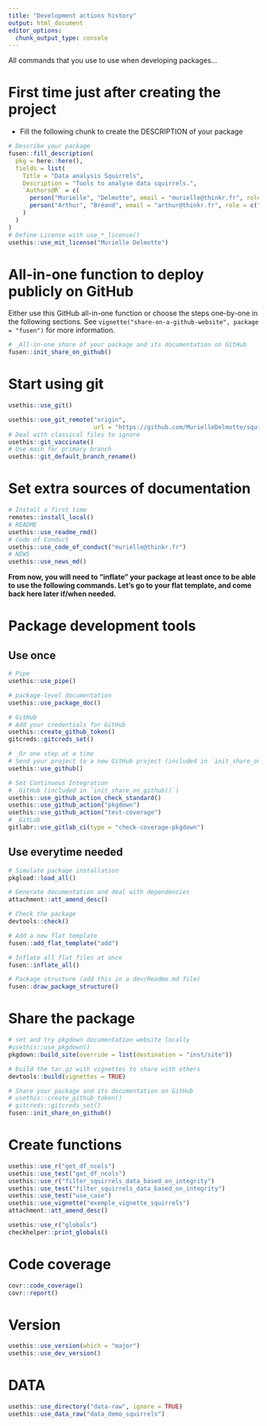 ```yaml
---
title: "Development actions history"
output: html_document
editor_options: 
  chunk_output_type: console
---
```


All commands that you use to use when developing packages...

# First time just after creating the project

- Fill the following chunk to create the DESCRIPTION of your package

```r
# Describe your package
fusen::fill_description(
  pkg = here::here(),
  fields = list(
    Title = "Data analysis Squirrels",
    Description = "Tools to analyse data squirrels.",
    `Authors@R` = c(
      person("Murielle", "Delmotte", email = "murielle@thinkr.fr", role = c("aut", "cre"), comment = c(ORCID = "0000-0000-0000-0000")),
      person("Arthur", "Bréand", email = "arthur@thinkr.fr", role = c("aut"), comment = c(ORCID = "0000-0000-0000-0000"))
    )
  )
)
# Define License with use_*_license()
usethis::use_mit_license("Murielle Delmotte")
```

# All-in-one function to deploy publicly on GitHub

Either use this GitHub all-in-one function or choose the steps one-by-one in the following sections.
See `vignette("share-on-a-github-website", package = "fusen")` for more information.

```r
# _All-in-one share of your package and its documentation on GitHub
fusen::init_share_on_github()
```


# Start using git

```r
usethis::use_git()

usethis::use_git_remote("origin", 
                        url = "https://github.com/MurielleDelmotte/squirrels.git")
# Deal with classical files to ignore
usethis::git_vaccinate()
# Use main for primary branch
usethis::git_default_branch_rename()
```

# Set extra sources of documentation

```r
# Install a first time
remotes::install_local()
# README
usethis::use_readme_rmd()
# Code of Conduct
usethis::use_code_of_conduct("murielle@thinkr.fr")
# NEWS
usethis::use_news_md()
```

**From now, you will need to "inflate" your package at least once to be able to use the following commands. Let's go to your flat template, and come back here later if/when needed.**


# Package development tools
## Use once

```r
# Pipe
usethis::use_pipe()

# package-level documentation
usethis::use_package_doc()

# GitHub
# Add your credentials for GitHub
usethis::create_github_token()
gitcreds::gitcreds_set()

# _Or one step at a time
# Send your project to a new GitHub project (included in `init_share_on_github()`)
usethis::use_github()

# Set Continuous Integration
# _GitHub (included in `init_share_on_github()`)
usethis::use_github_action_check_standard()
usethis::use_github_action("pkgdown")
usethis::use_github_action("test-coverage")
# _GitLab
gitlabr::use_gitlab_ci(type = "check-coverage-pkgdown")
```

## Use everytime needed

```r
# Simulate package installation
pkgload::load_all()

# Generate documentation and deal with dependencies
attachment::att_amend_desc()

# Check the package
devtools::check()

# Add a new flat template
fusen::add_flat_template("add")

# Inflate all flat files at once
fusen::inflate_all()

# Package structure (add this in a dev/Readme.md file)
fusen::draw_package_structure()
```

# Share the package

```r
# set and try pkgdown documentation website locally
#usethis::use_pkgdown()
pkgdown::build_site(override = list(destination = "inst/site"))

# build the tar.gz with vignettes to share with others
devtools::build(vignettes = TRUE)

# Share your package and its documentation on GitHub
# usethis::create_github_token()
# gitcreds::gitcreds_set()
fusen::init_share_on_github()
```


# Create functions

```r
usethis::use_r("get_df_ncols")
usethis::use_test("get_df_ncols")
usethis::use_r("filter_squirrels_data_based_on_integrity")
usethis::use_test("filter_squirrels_data_based_on_integrity")
usethis::use_test("use_case")
usethis::use_vignette("exemple_vignette_squirrels")
attachment::att_amend_desc()

usethis::use_r("globals")
checkhelper::print_globals()
```


# Code coverage

```r
covr::code_coverage()
covr::report()
```


# Version 

```r
usethis::use_version(which = "major")
usethis::use_dev_version()
```

# DATA

```r
usethis::use_directory("data-raw", ignore = TRUE) 
usethis::use_data_raw("data_demo_squirrels")
```

